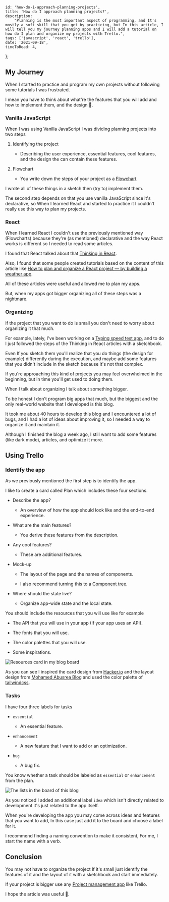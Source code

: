 
	id: 'how-do-i-approach-planning-projects',
	title: 'How do I approach planning projects?',
	description:
		"Planning is the most important aspect of programming, and It's mostly a soft skill that you get by practicing, but In this article, I will tell you my journey planning apps and I will add a tutorial on how do I plan and organize my projects with Trello.",
	tags: ['javascript', 'react', 'trello'],
	date: '2021-09-18',
	timeToRead: 4,
};


## My Journey

When I started to practice and program my own projects without following some tutorials I was frustrated.

I mean you have to think about what're the features that you will add and how to implement them, and the design 🤯.

### Vanilla JavaScript

When I was using Vanilla JavaScript I was dividing planning projects into two steps

1. Identifying the project

   - Describing the user experience, essential features, cool features, and the design the can contain these features.

2. Flowchart

   - You write down the steps of your project as a [Flowchart](https://en.wikipedia.org/wiki/Flowchart)

I wrote all of these things in a sketch then (try to) implement them.

The second step depends on that you use vanilla JavaScript since it's declarative, so When I learned React and started to practice it I couldn't really use this way to plan my projects.

### React

When I learned React I couldn't use the previously mentioned way (Flowcharts) because they're (as mentioned) declarative and the way React works is different so I needed to read some articles.

I found that React talked about that [Thinking in React](https://reactjs.org/docs/thinking-in-react.html).

Also, I found that some people created tutorials based on the content of this article like [How to plan and organize a React project — by building a weather app](https://konstantinmuenster.medium.com/how-to-plan-and-organize-a-react-project-by-building-a-weather-app-95175b11bd01).

All of these articles were useful and allowed me to plan my apps.

But, when my apps got bigger organizing all of these steps was a nightmare.

### Organizing

If the project that you want to do is small you don't need to worry about organizing it that much.

For example, lately, I've been working on a [Typing speed test app](https://yosefbeder.github.io/typing-speed-test/), and to do I just followed the steps of the Thinking in React articles with a sketchbook.

Even If you sketch them you'll realize that you do things (the design for example) differently during the execution, and maybe add some features that you didn't include in the sketch because it's not that complex.

If you're approaching this kind of projects you may feel overwhelmed in the beginning, but in time you'll get used to doing them.

When I talk about organizing I talk about something bigger.

To be honest I don't program big apps that much, but the biggest and the only real-world website that I developed is this blog.

It took me about 40 hours to develop this blog and I encountered a lot of bugs, and I had a lot of ideas about improving it, so I needed a way to organize it and maintain it.

Although I finished the blog a week ago, I still want to add some features (like dark mode), articles, and optimize it more.

## Using Trello

### Identify the app

As we previously mentioned the first step is to identify the app.

I like to create a card called Plan which includes these four sections.

- Describe the app?

  - An overview of how the app should look like and the end-to-end experience.

- What are the main features?

  - You derive these features from the description.

- Any cool features?

  - These are additional features.

- Mock-up

  - The layout of the page and the names of components.

  - I also recommend turning this to a [Component tree](https://reactjs.org/docs/thinking-in-react.html#step-1-break-the-ui-into-a-component-hierarchy).

- Where should the state live?

  - Organize app-wide state and the local state.

You should include the resources that you will use like for example

- The API that you will use in your app (If your app uses an API).

- The fonts that you will use.

- The color palettes that you will use.

- Some inspirations.

![Resources card in my blog board](https://i.postimg.cc/9fCfTKxQ/2021-09-15-09-42-23-Resources-on-Blog-Trello-Mozilla-Firefox.png)

As you can see I inspired the card design from [Hacker.io](https://hackr.io/blog) and the layout design from [Mohamed Abusrea Blog](https://mohamedabusrea.com/) and used the color palette of [tailwindcss](https://tailwindcss.com/).

### Tasks

I have four three labels for tasks

- `essential`

  - An essential feature.

- `enhancement`

  - A new feature that I want to add or an optimization.

- `bug`

  - A bug fix.

You know whether a task should be labeled as `essential` or `enhancement` from the plan.

![The lists in the board of this blog](https://i.postimg.cc/B3kxw9gW/2021-09-16-09-37-42-Mail.png)

As you noticed I added an additional label `idea` which isn't directly related to development it's just related to the app itself.

When you're developing the app you may come across ideas and features that you want to add, In this case just add it to the board and choose a label for it.

I recommend finding a naming convention to make it consistent, For me, I start the name with a verb.

## Conclusion

You may not have to organize the project If it's small just identify the features of it and the layout of it with a sketchbook and start immediately.

If your project is bigger use any [Project management app](https://collegeinfogeek.com/project-management-app/) like Trello.

I hope the article was useful 👋.
